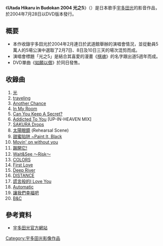 {{unreferenced|time=2017-01-20T08:47:23+00:00}}
{{Infobox Album
| Name           = Utada Hikaru in Budokan 2004 光之5
| Cover          = Hikaruno5.jpg
| Type           = DVD
| Artist         = [[宇多田光|宇多田光]]
| Released       = 2004年7月28日
| Recorded       = 
| Genre          = 
| Length         = 
| Label          = [[東芝EMI|東芝EMI]]
| Producer       = 
| Reviews        = 
| Chart position = *週間最高順位1位（[[Oricon|Oricon]]・DVD音樂）
*週間最高順位1位（Oricon・DVD綜合）
*2004年度年間5位（Oricon・DVD音樂）
| Certification  = *金唱片（[[日本唱片協會|日本唱片協會]]）
| Last album     = [[20代最in!|20代最in!]]<br/>（2003年）
| This album     = '''Utada Hikaru in Budokan 2004 光之5'''<br/>[[如願以償#DVD單曲|如願以償]]<br/>（2004年）
| Next album     = [[Easy_Breezy|Easy Breezy]]<br/>（2004年）
}}

《'''Utada Hikaru in Budokan 2004 光之5'''》（{{lang-ja|Utada Hikaru in Budokan 2004 ヒカルの5}}）是日本歌手[[宇多田光|宇多田光]]的影音作品，於2004年7月28日以DVD版本發行。

== 概要 ==
*本作收錄宇多田光於2004年2月連日於武道館舉辦的演唱會情況，並從動員5萬人的5場公演中選取了2月7日、8日及10日三天的場次混剪而成。
*演唱會標題「光之5」是結合其喜愛的漫畫《[[棋魂|棋魂]]》的名字跟出道5週年而成。
*DVD單曲《[[如願以償#DVD單曲|如願以償]]》於同日發售。

== 收錄曲 ==
#[[光_(宇多田光單曲)|光]]
#[[traveling_(單曲)|traveling]]
#[[First_Love_(宇多田光專輯)|Another Chance]]
#[[First_Love_(宇多田光專輯)|In My Room]]
#[[Can_You_Keep_A_Secret?|Can You Keep A Secret?]]
#[[Addicted_To_You|Addicted To You]] [UP-IN-HEAVEN MIX]
#[[SAKURA_Drops/Letters|SAKURA Drops]]
#[[Distance|太陽眼鏡]] (Rehearsal Scene)
#[[First_Love_(宇多田光專輯)|甜蜜陷阱 ~Paint It, Black]]
#[[Movin'_on_without_you|Movin' on without you]]
#[[Can_You_Keep_A_Secret?|踹開它!]]
#[[Wait&See_～Risk～|Wait&See ～Risk～]]
#[[COLORS_(單曲)|COLORS]]
#[[First_Love_(單曲)|First Love]]
#[[DEEP_RIVER|Deep River]]
#[[Distance|DISTANCE]]
#[[DEEP_RIVER|謊言般的I Love You]]
#[[Automatic/time_will_tell|Automatic]]
#[[DEEP_RIVER|讓我們幸福吧]]
#[[Movin'_on_without_you|B&C]]

== 參考資料 ==
*[https://web.archive.org/web/20161031124038/http://www.utadahikaru.jp/disco/dvd11.htm 宇多田光官方網站]
{{Utada Hikaru}}

[[Category:宇多田光影像作品|Category:宇多田光影像作品]]